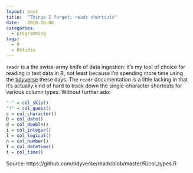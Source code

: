 ```yaml
---
layout: post
title:  "Things I forget: readr shortcuts"
date:   2018-10-08
categories:
  - programming
tags:
  - R
  - RStudio
---
```


`readr` is a the swiss-army knife of data ingestion: it's my tool of choice for reading in text data in R, not least because I'm spending more time using the [tidyverse](https://www.tidyverse.org/) these days. The `readr` documentation is a little lacking in that it's actually kind of hard to track down the single-character shortcuts for various column types. Without further ado:

```r
"-" = col_skip()
"?" = col_guess()
c = col_character()
D = col_date()
d = col_double()
i = col_integer()
l = col_logical()
n = col_number()
T = col_datetime()
t = col_time()
```

Source: https://github.com/tidyverse/readr/blob/master/R/col_types.R

